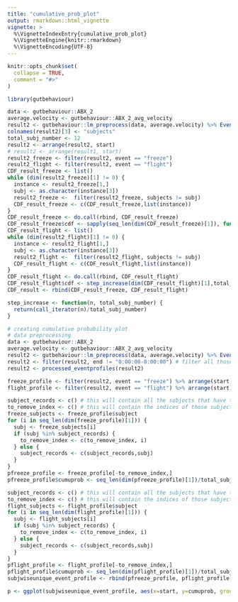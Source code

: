 ```yaml
---
title: "cumulative_prob_plot"
output: rmarkdown::html_vignette
vignette: >
  %\VignetteIndexEntry{cumulative_prob_plot}
  %\VignetteEngine{knitr::rmarkdown}
  %\VignetteEncoding{UTF-8}
---
```


```r
knitr::opts_chunk$set(
  collapse = TRUE,
  comment = "#>"
)
```

```r
library(gutbehaviour)
```

```r
data <- gutbehaviour::ABX_2
average.velocity <- gutbehaviour::ABX_2_avg_velocity
result2 <- gutbehaviour::lm_preprocess(data, average.velocity) %>% EventProfiles(freeze_time_duration = 15, flight_time_duration = 3) %>% processed_eventprofiles()
colnames(result2)[3] <- "subjects"
total_subj_number <- 12
result2 <- arrange(result2, start)
# result2 <- arrange(result1, start)
result2_freeze <- filter(result2, event == "freeze")
result2_flight <- filter(result2, event == "flight")
CDF_result_freeze <- list()
while (dim(result2_freeze)[1] != 0) {
  instance <- result2_freeze[1,]
  subj <- as.character(instance[3])
  result2_freeze <-  filter(result2_freeze, subjects != subj)
  CDF_result_freeze <- c(CDF_result_freeze,list(instance)) 
}
CDF_result_freeze <- do.call(rbind, CDF_result_freeze)
CDF_result_freeze$cdf <- sapply(seq_len(dim(CDF_result_freeze)[1]), function(x) step_increase(x, total_subj_number))
CDF_result_flight <- list()
while (dim(result2_flight)[1] != 0) {
  instance <- result2_flight[1,]
  subj <- as.character(instance[3])
  result2_flight <-  filter(result2_flight, subjects != subj)
  CDF_result_flight <- c(CDF_result_flight,list(instance)) 
}
CDF_result_flight <- do.call(rbind, CDF_result_flight)
CDF_result_flight$cdf <- step_increase(dim(CDF_result_flight)[1],total_subj_number)
CDF_result <- rbind(CDF_result_freeze, CDF_result_flight)

step_increase <- function(n, total_subj_number) {
  return(call_iterator(n)/total_subj_number)
}
```

```r
# creating cumulative probability plot 
# data preprocessing
data <- gutbehaviour::ABX_2
average.velocity <- gutbehaviour::ABX_2_avg_velocity
result2 <- gutbehaviour::lm_preprocess(data, average.velocity) %>% EventProfiles(freeze_time_duration = 15, flight_time_duration = 3)
result2 <- filter(result2, end != "0:00:00-0:00:00") # filter all those rows that represent no occurence of either flight or freeze 
result2 <- processed_eventprofiles(result2)

freeze_profile <- filter(result2, event == "freeze") %>% arrange(start)
flight_profile <- filter(result2, event == "flight") %>% arrange(start)

subject_records <- c() # this will contain all the subjects that have the freeze events
to_remove_index <- c() # this will contain the indices of those subjects in freeze_profile that have more than one event
freeze_subjects <- freeze_profile$subject
for (i in seq_len(dim(freeze_profile)[1])) {
  subj <- freeze_subjects[i]
  if (subj %in% subject_records) {
    to_remove_index <- c(to_remove_index, i)
  } else {
    subject_records <- c(subject_records,subj)
  }
}
pfreeze_profile <- freeze_profile[-to_remove_index,]
pfreeze_profile$cumuprob <- seq_len(dim(pfreeze_profile)[1])/total_subj_number

subject_records <- c() # this will contain all the subjects that have the flight events
to_remove_index <- c() # this will contain the indices of those subjects in flight_profile that have more than one event
flight_subjects <- flight_profile$subject
for (i in seq_len(dim(flight_profile)[1])) {
  subj <- flight_subjects[i]
  if (subj %in% subject_records) {
    to_remove_index <- c(to_remove_index, i)
  } else {
    subject_records <- c(subject_records,subj)
  }
}
pflight_profile <- flight_profile[-to_remove_index,]
pflight_profile$cumuprob <- seq_len(dim(pflight_profile)[1])/total_subj_number
subjwiseunique_event_profile <- rbind(pfreeze_profile, pflight_profile)

p <- ggplot(subjwiseunique_event_profile, aes(x=start, y=cumuprob, group=event)) + geom_step(aes(color=event)) + theme_classic()
```


